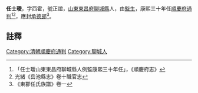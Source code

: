 {{明清人物信息框
| 姓名 =任士璦
| 最高職務 = [[四川|四川]][[順慶府|順慶府]][[通判|通判]]
| 國家 = 大清
| 籍貫 = [[山東|山東]][[東昌府|東昌府]][[聊城縣|聊城縣]]
| 字號 = 字西霍，號正誼
| 出生日期 = ？年？月？日
| 逝世日期 = ？年？月？日
| 墓葬 = 
| 配偶 = 郭氏、耿氏、卞氏
| 親屬 = 曾祖任懷茂、祖任克任、叔祖[[任克溥|任克溥]]，父任殿桂，母鄧氏
| 出身 =[[監生|監生]] 
| 著作 =  
*
}}
'''任士璦'''{{BD|？年||？年||}}，字西霍，號正誼，[[山東|山東]][[東昌府|東昌府]][[聊城縣|聊城縣]]人，由[[監生|監生]]，康熙三十年任[[順慶府|順慶府]][[通判|通判]]<ref>「任士璦山東東昌府聊城縣人例監康熙三十年任」，《順慶府志》</ref><ref>光緒《岳池縣志》卷十職官志</ref>，應封[[承德郎|承德郎]]<ref>《東郡任氏族譜》卷一</ref>。
==註釋==
{{reflist}}
{{清朝人物小作品}}
[[Category:清朝順慶府通判|Category:清朝順慶府通判]]
[[Category:聊城人|Category:聊城人]]